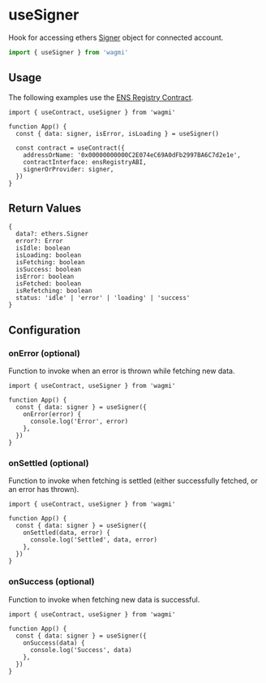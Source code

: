 # useSigner

Hook for accessing ethers [Signer](https://docs.ethers.io/v5/api/signer) object for connected account.

```ts
import { useSigner } from 'wagmi'
```

## Usage

The following examples use the [ENS Registry Contract](https://etherscan.io/address/0x00000000000C2E074eC69A0dFb2997BA6C7d2e1e#code).

```tsx {4, 9}
import { useContract, useSigner } from 'wagmi'

function App() {
  const { data: signer, isError, isLoading } = useSigner()

  const contract = useContract({
    addressOrName: '0x00000000000C2E074eC69A0dFb2997BA6C7d2e1e',
    contractInterface: ensRegistryABI,
    signerOrProvider: signer,
  })
}
```

## Return Values

```tsx
{
  data?: ethers.Signer
  error?: Error
  isIdle: boolean
  isLoading: boolean
  isFetching: boolean
  isSuccess: boolean
  isError: boolean
  isFetched: boolean
  isRefetching: boolean
  status: 'idle' | 'error' | 'loading' | 'success'
}
```

## Configuration

### onError (optional)

Function to invoke when an error is thrown while fetching new data.

```tsx {5-7}
import { useContract, useSigner } from 'wagmi'

function App() {
  const { data: signer } = useSigner({
    onError(error) {
      console.log('Error', error)
    },
  })
}
```

### onSettled (optional)

Function to invoke when fetching is settled (either successfully fetched, or an error has thrown).

```tsx {5-7}
import { useContract, useSigner } from 'wagmi'

function App() {
  const { data: signer } = useSigner({
    onSettled(data, error) {
      console.log('Settled', data, error)
    },
  })
}
```

### onSuccess (optional)

Function to invoke when fetching new data is successful.

```tsx {5-7}
import { useContract, useSigner } from 'wagmi'

function App() {
  const { data: signer } = useSigner({
    onSuccess(data) {
      console.log('Success', data)
    },
  })
}
```
